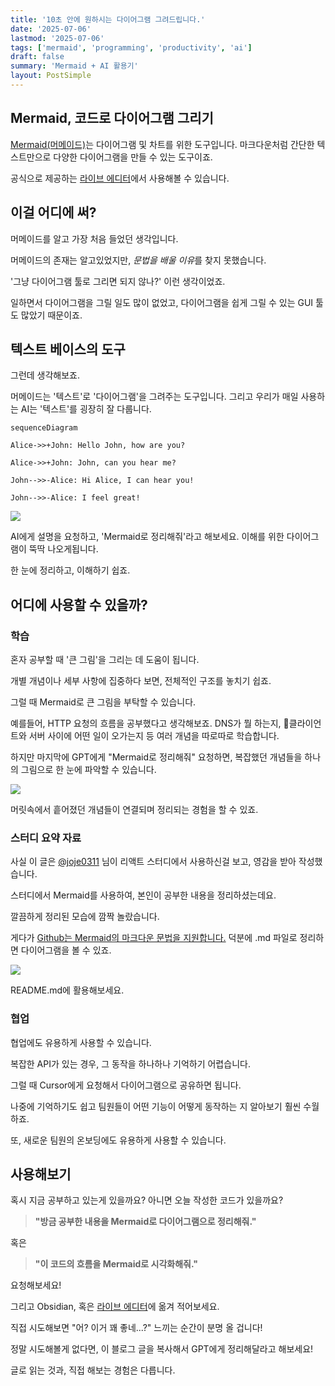 ```yaml
---
title: '10초 안에 원하시는 다이어그램 그려드립니다.'
date: '2025-07-06'
lastmod: '2025-07-06'
tags: ['mermaid', 'programming', 'productivity', 'ai']
draft: false
summary: 'Mermaid + AI 활용기'
layout: PostSimple
---
```


## Mermaid, 코드로 다이어그램 그리기

[Mermaid(머메이드)](https://mermaid.js.org/)는 다이어그램 및 차트를 위한 도구입니다.
마크다운처럼 간단한 텍스트만으로 다양한 다이어그램을 만들 수 있는 도구이죠.

공식으로 제공하는 [라이브 에디터](https://mermaid.live/edit#pako:eNpVjsFugkAQhl9lM6c2QYMKuuyhSYXWi0mb1FPBwwRWlii7ZFliKfDuXTA17Zxm8n3_n-kgVRkHBqeLuqYCtSGHKJHEznMcCl3UpsT6SGazp37HDSmV5G1Ptg87RWqhqqqQ-ePN344SCbv9qHFiRCHPww2FU_5N8p5E8R4ro6rjX3K4qp68xMW7sPX_idDcpl7jE7ITzlLUJEQ9KeBArosMmNENd6DkusTxhG6kCRjBS54As2uG-pxAIgebqVB-KlX-xrRqcgG2-1Lbq6kyNDwqMNd4V7Ax6qOV6T3CZcZ1qBppgPlTI7AOvoCtgvmCbjy69L1VsFpTz4EWGHXnlAbB0l-4GzdYu3Rw4Ht6wYKNP_wAsr14cw)에서 사용해볼 수 있습니다.

## 이걸 어디에 써?

머메이드를 알고 가장 처음 들었던 생각입니다.

머메이드의 존재는 알고있었지만,
*문법을 배울 이유*를 찾지 못했습니다.

'그냥 다이어그램 툴로 그리면 되지 않나?'
이런 생각이었죠.

일하면서 다이어그램을 그릴 일도 많이 없었고,
다이어그램을 쉽게 그릴 수 있는 GUI 툴도 많았기 때문이죠.

## 텍스트 베이스의 도구

그런데 생각해보죠.

머메이드는 '텍스트'로 '다이어그램'을 그려주는 도구입니다.
그리고 우리가 매일 사용하는 AI는 '텍스트'를 굉장히 잘 다룹니다.

```mermaid
sequenceDiagram

Alice->>+John: Hello John, how are you?

Alice->>+John: John, can you hear me?

John-->>-Alice: Hi Alice, I can hear you!

John-->>-Alice: I feel great!
```

![](https://velog.velcdn.com/images/stu442/post/29c76df9-4785-4ae9-8aec-ceaff2a261e3/image.png)

AI에게 설명을 요청하고, 'Mermaid로 정리해줘'라고 해보세요.
이해를 위한 다이어그램이 뚝딱 나오게됩니다.

한 눈에 정리하고, 이해하기 쉽죠.

## 어디에 사용할 수 있을까?

### 학습

혼자 공부할 때 '큰 그림'을 그리는 데 도움이 됩니다.

개별 개념이나 세부 사항에 집중하다 보면,
전체적인 구조를 놓치기 쉽죠.

그럴 때 Mermaid로 큰 그림을 부탁할 수 있습니다.

예를들어, HTTP 요청의 흐름을 공부했다고 생각해보죠.
DNS가 뭘 하는지, 클라이언트와 서버 사이에 어떤 일이 오가는지 등
여러 개념을 따로따로 학습합니다.

하지만 마지막에 GPT에게 "Mermaid로 정리해줘" 요청하면,
복잡했던 개념들을 하나의 그림으로 한 눈에 파악할 수 있습니다.

![](https://velog.velcdn.com/images/stu442/post/ab1e2ba4-005c-479e-9afb-303736bb4e7c/image.png)

머릿속에서 흩어졌던 개념들이
연결되며 정리되는 경험을 할 수 있죠.

### 스터디 요약 자료

사실 이 글은 [@joje0311](https://www.threads.com/@joje0311) 님이 리액트 스터디에서 사용하신걸 보고,
영감을 받아 작성했습니다.

스터디에서 Mermaid를 사용하여,
본인이 공부한 내용을 정리하셨는데요.

깔끔하게 정리된 모습에 깜짝 놀랐습니다.

게다가 [Github는 Mermaid의 마크다운 문법을 지원합니다.](https://docs.github.com/ko/get-started/writing-on-github/working-with-advanced-formatting/creating-diagrams)
덕분에 .md 파일로 정리하면 다이어그램을 볼 수 있죠.

![](https://velog.velcdn.com/images/stu442/post/34eeccea-7d29-4de2-843d-dbf7eb3ae36b/image.png)

README.md에 활용해보세요.

### 협업

협업에도 유용하게 사용할 수 있습니다.

복잡한 API가 있는 경우,
그 동작을 하나하나 기억하기 어렵습니다.

그럴 때 Cursor에게 요청해서
다이어그램으로 공유하면 됩니다.

나중에 기억하기도 쉽고 팀원들이 어떤 기능이 어떻게 동작하는 지
알아보기 훨씬 수월하죠.

또, 새로운 팀원의 온보딩에도 유용하게 사용할 수 있습니다.

## 사용해보기

혹시 지금 공부하고 있는게 있을까요?
아니면 오늘 작성한 코드가 있을까요?

> **"방금 공부한 내용을 Mermaid로 다이어그램으로 정리해줘."**

혹은

> **"이 코드의 흐름을 Mermaid로 시각화해줘."**

요청해보세요!

그리고 Obsidian, 혹은 [라이브 에디터](https://mermaid.live/edit#pako:eNpVjsFugkAQhl9lM6c2QYMKuuyhSYXWi0mb1FPBwwRWlii7ZFliKfDuXTA17Zxm8n3_n-kgVRkHBqeLuqYCtSGHKJHEznMcCl3UpsT6SGazp37HDSmV5G1Ptg87RWqhqqqQ-ePN344SCbv9qHFiRCHPww2FU_5N8p5E8R4ro6rjX3K4qp68xMW7sPX_idDcpl7jE7ITzlLUJEQ9KeBArosMmNENd6DkusTxhG6kCRjBS54As2uG-pxAIgebqVB-KlX-xrRqcgG2-1Lbq6kyNDwqMNd4V7Ax6qOV6T3CZcZ1qBppgPlTI7AOvoCtgvmCbjy69L1VsFpTz4EWGHXnlAbB0l-4GzdYu3Rw4Ht6wYKNP_wAsr14cw)에 옮겨 적어보세요.

직접 시도해보면
"어? 이거 꽤 좋네...?" 느끼는 순간이 분명 올 겁니다!

정말 시도해볼게 없다면,
이 블로그 글을 복사해서 GPT에게 정리해달라고 해보세요!

글로 읽는 것과, 직접 해보는 경험은 다릅니다.
